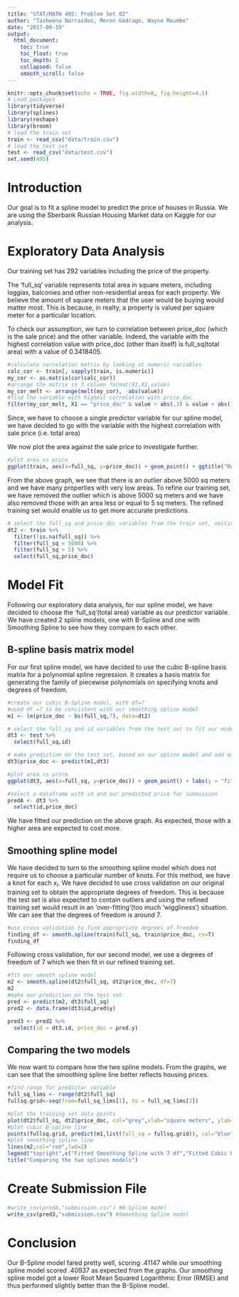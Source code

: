 ```yaml
---
title: "STAT/MATH 495: Problem Set 02"
author: "Tasheena Narraidoo, Meron Gedrago, Wayne Maumbe"
date: "2017-09-19"
output:
  html_document:
    toc: true
    toc_float: true
    toc_depth: 2
    collapsed: false
    smooth_scroll: false
---
```

  
```r
knitr::opts_chunk$set(echo = TRUE, fig.width=8, fig.height=4.5)
# Load packages
library(tidyverse)
library(splines)
library(reshape)
library(broom)
# load the train set
train <- read_csv("data/train.csv")
# load the test set
test <- read_csv("data/test.csv")
set.seed(495)
```

# Introduction

Our goal is to fit a spline model to predict the price of houses in Russia. We are using the Sberbank Russian Housing Market data on Kaggle for our analysis.


# Exploratory Data Analysis

Our training set has 292 variables including the price of the property. 


The 'full_sq' variable represents total area in square meters, including loggias, balconies and other non-residential areas for each property. We believe the amount of square meters that the user would be buying would matter most. This is because, in realty, a property is valued per square meter for a particular location.

To check our assumption, we turn to correlation between price_doc (which is the sale price) and the other variable. Indeed, the variable with the highest correlation value with price_doc (other than itself) is full_sq(total area) with a value of 0.3418405.

```r
#calculate correlation matrix by looking at numeric variables
calc_cor <- train[, sapply(train, is.numeric)]
my_cor <- as.matrix(cor(calc_cor))
#arrange the matrix in 3 column format(X1,X2,value)
my_cor_melt <- arrange(melt(my_cor), -abs(value))
#find the variable with highest correlation with price_doc
filter(my_cor_melt, X1 == "price_doc" & value > abs(.3) & value < abs(1))
```

Since, we have to choose a single predictor variable for our spline model, we have decided to go with the variable with the highest correlation with sale price (i.e. total area)

We now plot the area against the sale price to investigate further.

```r
#plot area vs price
ggplot(train, aes(x=full_sq, y=price_doc)) + geom_point() + ggtitle("Russia's Housing Market: Price vs Area") + xlab("Area(sq meters)") + ylab("Price(units)")
```

From the above graph, we see that there is an outlier above 5000 sq meters and we have many properties with very low areas. To refine our training set, we have removed the outlier which is above 5000 sq meters and we have also removed those with an area less or equal to 5 sq meters. The refined training set would enable us to get more accurate predictions.

```r
# select the full_sq and price_doc variables from the train set, omiting observations with NAs for our predictor variable, and we remove the outliers for area > 5000 and area <=5.
dt2 <- train %>%
  filter(!is.na(full_sq)) %>%
  filter(full_sq < 5000) %>% 
  filter(full_sq > 5) %>% 
  select(full_sq,price_doc)
```

# Model Fit

Following our exploratory data analysis, for our spline model, we have decided to choose the 'full_sq'(total area) variable as our predictor variable. We have created 2 spline models, one with B-Spline and one with Smoothing Spline to see how they compare to each other.

##  B-spline basis matrix model

For our first spline model, we have decided to use the cubic B-spline basis matrix for a polynomial spline regression. It creates a basis matrix for generating the family of piecewise polynomials on specifying knots and degrees of freedom.

```r
#create our cubic B-Spline model, with df=7
#used df =7 to be consistent with our smoothing spline model 
m1 <- lm(price_doc ~ bs(full_sq,7), data=dt2)
```

```r
# select the full_sq and id variables from the test set to fit our model
dt3 <- test %>%
  select(full_sq,id)

# make prediction on the test set, based on our spline model and add our price prediction to our 2-variables test set
dt3$price_doc <- predict(m1,dt3) 

#plot area vs price
ggplot(dt3, aes(x=full_sq, y=price_doc)) + geom_point() + labs(y = "fitted value(units)") + labs(x = "square meters") +ggtitle("Predicted Housing Prices")

#select a dataframe with id and our predicted price for submission
predA <- dt3 %>%
  select(id,price_doc)
```

We have fitted our prediction on the above graph. As expected, those with a higher area are expected to cost more. 

## Smoothing spline model

We have decided to turn to the smoothing spline model which does not require us to choose a particular number of knots. For this method, we have a knot for each $x_i$. We have decided to use cross validation on our original training set to obtain the appropriate degrees of freedom. This is because the test set is also expected to contain outliers and using the refined training set would result in an 'over-fitting'(too much 'wiggliness') situation. We can see that the degrees of freedom is around 7.
 
```r
#use cross validation to find appropriate degrees of freedom
finding_df <- smooth.spline(train$full_sq, train$price_doc, cv=T)
finding_df
```

Following cross validation, for our second model, we use a degrees of freedom of  7 which we then fit in our refined training set.
 
```r
#fit our smooth spline model
m2 <- smooth.spline(dt2$full_sq, dt2$price_doc, df=7)
m2
#make our prediction on the test set
pred <- predict(m2, dt3$full_sq)
pred2 <- data.frame(dt3$id,pred$y)

pred3 <- pred2 %>% 
  select(id = dt3.id, price_doc = pred.y)
```

## Comparing the two models

We now want to compare how the two spline models. From the graphs, we can see that the smoothing spline line better reflects housing prices.

```r
#find range for predictor variable
full_sq_lims <- range(dt2$full_sq)
fullsq.grid<-seq(from=full_sq_lims[1], to = full_sq_lims[2])

#plot the training set data points
plot(dt2$full_sq, dt2$price_doc, col="grey",xlab="square meters", ylab="price(units)")
#plot cubic B-spline line
points(fullsq.grid, predict(m1,list(full_sq = fullsq.grid)), col="blue", lwd=2,type="l")
#plot smoothing spline line
lines(m2,col="red",lwd=2)
legend("topright",c("Fitted Smoothing Spline with 7 df","Fitted Cubic B-Spline"), col=c("red","blue"),lwd=2)
title("Comparing the two splines models")
```

# Create Submission File

```r
#write_csv(predA,"submission.csv") #B-Spline model
write_csv(pred3,"submission.csv") #Smoothing Spline model
```

# Conclusion

Our B-Spline model fared pretty well, scoring .41147 while our smoothing spline model scored .40937 as expected from the graphs. Our smoothing spline model got a lower Root Mean Squared Logarithmic Error (RMSE) and thus performed slightly better than the B-Spline model.




